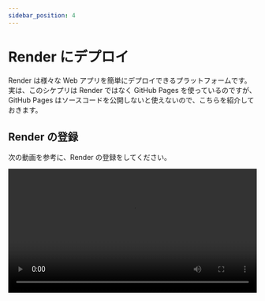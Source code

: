 ```yaml
---
sidebar_position: 4
---
```



# Render にデプロイ

Render は様々な Web アプリを簡単にデプロイできるプラットフォームです。実は、このシケプリは Render ではなく GitHub Pages を使っているのですが、GitHub Pages はソースコードを公開しないと使えないので、こちらを紹介しておきます。

## Render の登録

次の動画を参考に、Render の登録をしてください。

<video src={signupRender} controls width="100%" />

## Render にデプロイ

初めて使うときは、次の動画のように GitHub の連携をしないといけません。

連携ができたら、次のように入力してください。

`Name` に好きな名前、`Build Command` に `npm ci && npm run build`、`Publish directory` に `build` と入力してください。

成功すると、用意された URL に作成した Web ページが表示されます。これは、世界中の人が URL を知っていればアクセスできます。

<video src={deploy} controls width="100%" />
